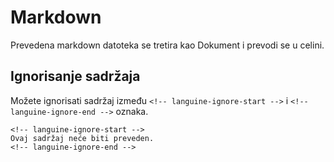 # Markdown

Prevedena markdown datoteka se tretira kao Dokument i prevodi se u celini.

## Ignorisanje sadržaja

Možete ignorisati sadržaj između `<!-- languine-ignore-start -->` i `<!-- languine-ignore-end -->` oznaka.

```mdx
<!-- languine-ignore-start -->
Ovaj sadržaj neće biti preveden.
<!-- languine-ignore-end -->
``` 